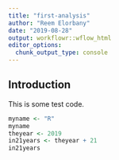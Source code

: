 ```yaml
---
title: "first-analysis"
author: "Reem Elorbany"
date: "2019-08-28"
output: workflowr::wflow_html
editor_options:
  chunk_output_type: console
---
```


## Introduction

This is some test code.

```r

myname <- "R"
myname
theyear <- 2019
in21years <- theyear + 21
in21years

```

